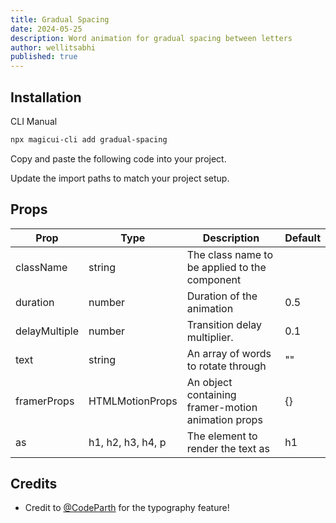 ```yaml
---
title: Gradual Spacing
date: 2024-05-25
description: Word animation for gradual spacing between letters
author: wellitsabhi
published: true
---
```


<ComponentPreview name="gradual-spacing-demo" />

## Installation

<Tabs defaultValue="cli">

<TabsList>
  <TabsTrigger value="cli">CLI</TabsTrigger>
  <TabsTrigger value="manual">Manual</TabsTrigger>
</TabsList>
<TabsContent value="cli">

```bash
npx magicui-cli add gradual-spacing
```

</TabsContent>

<TabsContent value="manual">

<Steps>

<Step>Copy and paste the following code into your project.</Step>

<ComponentSource name="gradual-spacing" />

<Step>Update the import paths to match your project setup.</Step>

</Steps>

</TabsContent>

</Tabs>

## Props

| Prop          | Type              | Description                                        | Default |
| ------------- | ----------------- | -------------------------------------------------- | ------- |
| className     | string            | The class name to be applied to the component      |         |
| duration      | number            | Duration of the animation                          | 0.5     |
| delayMultiple | number            | Transition delay multiplier.                       | 0.1     |
| text          | string            | An array of words to rotate through                | ""      |
| framerProps   | HTMLMotionProps   | An object containing framer-motion animation props | {}      |
| as            | h1, h2, h3, h4, p | The element to render the text as                  | h1      |

## Credits

- Credit to [@CodeParth](https://twitter.com/Code_Parth) for the typography feature!

